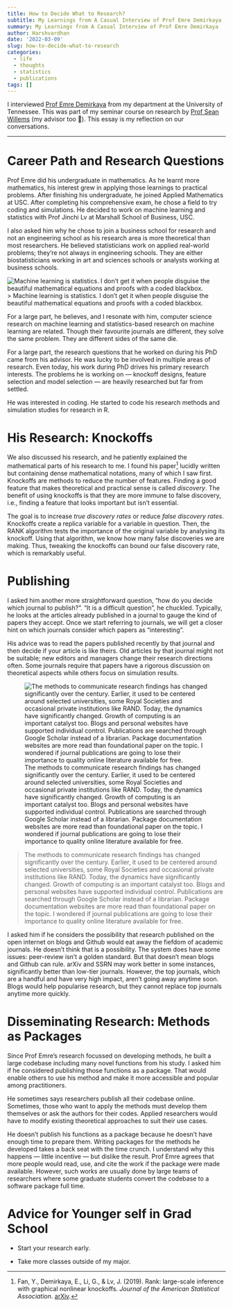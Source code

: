 ```yaml
---
title: How to Decide What to Research?
subtitle: My Learnings from A Casual Interview of Prof Emre Demirkaya
summary: My Learnings from A Casual Interview of Prof Emre Demirkaya
author: Harshvardhan
date: '2022-03-09'
slug: how-to-decide-what-to-research
categories:
  - life
  - thoughts
  - statistics
  - publications
tags: []
---
```


I interviewed [Prof Emre Demirkaya](https://scholar.google.com/citations?user=vCG5bM0AAAAJ&hl=en) from my department at the University of Tennessee. This was part of my seminar course on research by [Prof Sean Willems](https://seanwillems.com/) (my advisor too 🚀). This essay is my reflection on our conversations.

------------------------------------------------------------------------

# Career Path and Research Questions

Prof Emre did his undergraduate in mathematics. As he learnt more mathematics, his interest grew in applying those learnings to practical problems. After finishing his undergraduate, he joined Applied Mathematics at USC. After completing his comprehensive exam, he chose a field to try coding and simulations. He decided to work on machine learning and statistics with Prof Jinchi Lv at Marshall School of Business, USC.

I also asked him why he chose to join a business school for research and not an engineering school as his research area is more theoretical than most researchers. He believed statisticians work on applied real-world problems; they're not always in engineering schools. They are either biostatisticians working in art and sciences schools or analysts working at business schools.

![Machine learning is statistics. I don't get it when people disguise the beautiful mathematical equations and proofs with a coded blackbox.](images/683tnx.jpeg) \> Machine learning is statistics. I don't get it when people disguise the beautiful mathematical equations and proofs with a coded blackbox.

For a large part, he believes, and I resonate with him, computer science research on machine learning and statistics-based research on machine learning are related. Though their favourite journals are different, they solve the same problem. They are different sides of the same die.

For a large part, the research questions that he worked on during his PhD came from his advisor. He was lucky to be involved in multiple areas of research. Even today, his work during PhD drives his primary research interests. The problems he is working on --- knockoff designs, feature selection and model selection --- are heavily researched but far from settled.

He was interested in coding. He started to code his research methods and simulation studies for research in R.

# His Research: Knockoffs

We also discussed his research, and he patiently explained the mathematical parts of his research to me. I found his paper[^1] lucidly written but containing dense mathematical notations, many of which I saw first. Knockoffs are methods to reduce the number of features. Finding a good feature that makes theoretical and practical sense is called *discovery*. The benefit of using knockoffs is that they are more immune to false discovery, i.e., finding a feature that looks important but isn't essential.

[^1]: Fan, Y., Demirkaya, E., Li, G., & Lv, J. (2019). Rank: large-scale inference with graphical nonlinear knockoffs. *Journal of the American Statistical Association*. [arXiv](https://arxiv.org/abs/1709.00092).

The goal is to increase *true discovery rates* or reduce *false discovery rates*. Knockoffs create a replica variable for a variable in question. Then, the RANK algorithm tests the importance of the original variable by analysing its knockoff. Using that algorithm, we know how many false discoveries we are making. Thus, tweaking the knockoffs can bound our false discovery rate, which is remarkably useful.

# Publishing

I asked him another more straightforward question, "how do you decide which journal to publish?". "It is a difficult question", he chuckled. Typically, he looks at the articles already published in a journal to gauge the kind of papers they accept. Once we start referring to journals, we will get a closer hint on which journals consider which papers as "interesting".

His advice was to read the papers published recently by that journal and then decide if your article is like theirs. Old articles by that journal might not be suitable; new editors and managers change their research directions often. Some journals require that papers have a rigorous discussion on theoretical aspects while others focus on simulation results.

![The methods to communicate research findings has changed significantly over the century. Earlier, it used to be centered around selected universities, some Royal Societies and occasional private institutions like RAND. Today, the dynamics have significantly changed. Growth of computing is an important catalyst too. Blogs and personal websites have supported individual control. Publications are searched through Google Scholar instead of a librarian. Package documentation websites are more read than foundational paper on the topic. I wondered if journal publications are going to lose their importance to quality online literature available for free.](images/publications.png)

> The methods to communicate research findings has changed significantly over the century. Earlier, it used to be centered around selected universities, some Royal Societies and occasional private institutions like RAND. Today, the dynamics have significantly changed. Growth of computing is an important catalyst too. Blogs and personal websites have supported individual control. Publications are searched through Google Scholar instead of a librarian. Package documentation websites are more read than foundational paper on the topic. I wondered if journal publications are going to lose their importance to quality online literature available for free.

I asked him if he considers the possibility that research published on the open internet on blogs and Github would eat away the fiefdom of academic journals. He doesn't think that is a possibility. The system does have some issues: peer-review isn't a golden standard. But that doesn't mean blogs and Github can rule. arXiv and SSRN may work better in some instances, significantly better than low-tier journals. However, the top journals, which are a handful and have very high impact, aren't going away anytime soon. Blogs would help popularise research, but they cannot replace top journals anytime more quickly.

# Disseminating Research: Methods as Packages

Since Prof Emre's research focussed on developing methods, he built a large codebase including many novel functions from his study. I asked him if he considered publishing those functions as a package. That would enable others to use his method and make it more accessible and popular among practitioners.

He sometimes says researchers publish all their codebase online. Sometimes, those who want to apply the methods must develop them themselves or ask the authors for their codes. Applied researchers would have to modify existing theoretical approaches to suit their use cases.

He doesn't publish his functions as a package because he doesn't have enough time to prepare them. Writing packages for the methods he developed takes a back seat with the time crunch. I understand why this happens --- little incentive --- but dislike the result. Prof Emre agrees that more people would read, use, and cite the work if the package were made available. However, such works are usually done by large teams of researchers where some graduate students convert the codebase to a software package full time.

# Advice for Younger self in Grad School

-   Start your research early.

-   Take more classes outside of my major.
